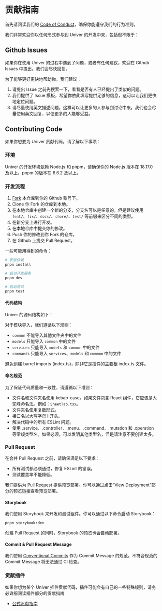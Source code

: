 
# 贡献指南

首先请阅读我们的 [Code of Conduct](https://github.com/dream-num/univer/blob/dev/CODE_OF_CONDUCT.md)，确保你能遵守我们的行为准则。

我们非常欢迎你以任何形式参与到 Univer 的开发中来，包括但不限于：

## Github Issues

如果你在使用 Univer 的过程中遇到了问题，或者有任何建议，欢迎在 Github Issues 中提出。我们会尽快回复。

为了能够更好更快地帮助你，我们建议：

1. 请提出 Issue 之前先搜索一下，看看是否有人已经提出了类似的问题。
2. 我们提供了 Issue 模板，希望你依此填写提供足够的信息，这可以让我们更快地定位问题。
3. 请尽量使用英文描述问题，这样可以让更多的人参与到讨论中来。我们也会尽量使用英文回复，以便更多的人能够受益。

## Contributing Code

如果你想要为 Univer 贡献代码，请了解以下事项：

### 环境

Univer 的开发环境依赖 Node.js 和 pnpm，请确保你的 Node.js 版本在 18.17.0 及以上，pnpm 的版本在 8.6.2 及以上。

### 开发流程

1. [Fork](https://github.com/dream-num/univer/fork) 本仓库到你的 Github 账号下。
2. Clone 你 Fork 的仓库到本地。
3. 在本地仓库中创建一个新的分支，分支名可以是任意的，但是建议使用 `feat/`、`fix/`、`docs/`、`chore/`、`test/` 等前缀来区分不同的类型。
4. 在新分支上进行开发。
5. 在本地仓库中提交你的修改。
6. Push 你的修改到你 Fork 的仓库。
7. 在 Github 上提交 Pull Request。

一些可能用得到的命令：

```bash
# 安装依赖
pnpm install

# 启动开发服务
pnpm dev

# 启动测试
pnpm test
```

#### 代码结构

Univer 的源码结构如下：

<FileTree>
  <FileTree.Folder name="univer-plugin" defaultOpen>
    <FileTree.Folder name="common" />
    <FileTree.Folder name="models" />
    <FileTree.Folder name="services" />
    <FileTree.Folder name="commands" defaultOpen>
      <FileTree.Folder name="commands" />
      <FileTree.Folder name="mutations" />
      <FileTree.Folder name="operations" />
    </FileTree.Folder>
    <FileTree.Folder name="controllers" />
    <FileTree.Folder name="views" defaultOpen>
      <FileTree.Folder name="components" />
      <FileTree.Folder name="parts" />
    </FileTree.Folder>
    <FileTree.File name="plugin.ts" />
    <FileTree.File name="index.ts" />
  </FileTree.Folder>
</FileTree>

对于模块导入，我们遵循以下规则：

- `common` 不能导入其他文件夹中的文件
- `models` 只能导入 `common` 中的文件
- `services` 只能导入 `models` 和 `common` 中的文件
- `commands` 只能导入 `services`、`models` 和 `common` 中的文件

避免创建 barrel imports (index.ts)，除非它是插件的主要根 index.ts 文件。

#### 命名规范

为了保证代码质量和一致性，请遵循以下准则：

- 文件名和文件夹名使用 kebab-case。如果文件包含 React 组件，它应该是大驼峰命名法。例如：`SheetTab.tsx`。
- 文件夹名使用复数形式。
- 接口名以大写字母 I 开头。
- 解决代码中的所有 ESLint 问题。
- 使用 .service、.controller、.menu、.command、.mutation 和 .operation 等常规类型名。如果必须，可以发明其他类型名，但是请注意不要创建太多。

### Pull Request

在合并 Pull Request 之前，请确保满足以下要求：

- 所有测试都必须通过，修复 ESLint 的错误。
- 测试覆盖率不能降低。

我们提供为 Pull Request 提供预览部署。你可以通过点击“View Deployment”部分的预览链接查看预览部署。

#### Storybook

我们使用 Storybook 来开发和测试组件。你可以通过以下命令启动 Storybook：

```bash
pnpm storybook:dev
```

创建 Pull Request 的同时，Storybook 的预览也会自动部署。

#### Commit & Pull Request Message

我们使用 [Conventional Commits](https://www.conventionalcommits.org/en/v1.0.0/) 作为 Commit Message 的规范。不符合规范的 Commit Message 将无法通过 CI 检查。

### 贡献插件

如果你想为某个 Univer 插件贡献代码，插件可能会有自己的一些特殊规则，请务必详细阅读插件部分的贡献指南

- [公式贡献指南](/guides/sheets/advanced/custom-formula/#如何在-formula-engine-中添加公式)
